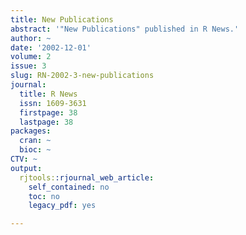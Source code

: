 ```yaml
---
title: New Publications
abstract: '"New Publications" published in R News.'
author: ~
date: '2002-12-01'
volume: 2
issue: 3
slug: RN-2002-3-new-publications
journal:
  title: R News
  issn: 1609-3631
  firstpage: 38
  lastpage: 38
packages:
  cran: ~
  bioc: ~
CTV: ~
output:
  rjtools::rjournal_web_article:
    self_contained: no
    toc: no
    legacy_pdf: yes

---
```


